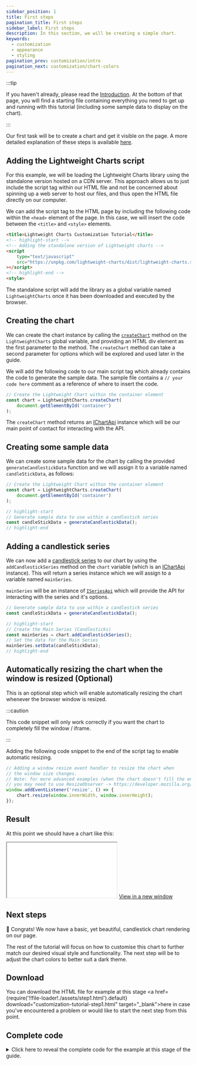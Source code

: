 ```yaml
---
sidebar_position: 1
title: First steps
pagination_title: First steps
sidebar_label: First steps
description: In this section, we will be creating a simple chart.
keywords:
  - customization
  - appearance
  - styling
pagination_prev: customization/intro
pagination_next: customization/chart-colors
---
```


:::tip

If you haven't already, please read the [Introduction](intro). At the bottom of that page, you will find a starting file containing everything you need to get up and running with this tutorial (including some sample data to display on the chart).

:::

Our first task will be to create a chart and get it visible on the page. A more detailed explanation of these steps is available [here](/docs).

## Adding the Lightweight Charts script

For this example, we will be loading the Lightweight Charts library using the standalone version hosted on a CDN server. This approach allows us to just include the script tag within our HTML file and not be concerned about spinning up a web server to host our files, and thus open the HTML file directly on our computer.

We can add the script tag to the HTML page by including the following code within the `<head>` element of the page. In this case, we will insert the code between the `<title>` and `<style>` elements.

```html
<title>Lightweight Charts Customization Tutorial</title>
<!-- highlight-start -->
<!-- Adding the standalone version of Lightweight charts -->
<script
    type="text/javascript"
    src="https://unpkg.com/lightweight-charts/dist/lightweight-charts.standalone.production.js"
></script>
<!-- highlight-end -->
<style>
```

The standalone script will add the library as a global variable named `LightweightCharts` once it has been downloaded and executed by the browser.

## Creating the chart

We can create the chart instance by calling the [`createChart`](/docs/api#createchart) method on the `LightweightCharts` global variable, and providing an HTML div element as the first parameter to the method. The `createChart` method can take a second parameter for options which will be explored and used later in the guide.

We will add the following code to our main script tag which already contains the code to generate the sample data. The sample file contains a `// your code here` comment as a reference of where to insert the code.

```js
// Create the Lightweight Chart within the container element
const chart = LightweightCharts.createChart(
    document.getElementById('container')
);
```

The `createChart` method returns an [IChartApi](/docs/api/interfaces/IChartApi) instance which will be our main point of contact for interacting with the API.

## Creating some sample data

We can create some sample data for the chart by calling the provided `generateCandlestickData` function and we will assign it to a variable named `candleStickData`, as follows:

```js
// Create the Lightweight Chart within the container element
const chart = LightweightCharts.createChart(
    document.getElementById('container')
);

// highlight-start
// Generate sample data to use within a candlestick series
const candleStickData = generateCandlestickData();
// highlight-end
```

## Adding a candlestick series

We can now add a [candlestick series](/docs/series-types#candlestick) to our chart by using the `addCandlestickSeries` method on the `chart` variable (which is an [IChartApi](/docs/api/interfaces/IChartApi) instance). This will return a series instance which we will assign to a variable named `mainSeries`.

`mainSeries` will be an instance of [`ISeriesApi`](/docs/api/interfaces/ISeriesApi) which will provide the API for interacting with the series and it's options.

```js
// Generate sample data to use within a candlestick series
const candleStickData = generateCandlestickData();

// highlight-start
// Create the Main Series (Candlesticks)
const mainSeries = chart.addCandlestickSeries();
// Set the data for the Main Series
mainSeries.setData(candleStickData);
// highlight-end
```

## Automatically resizing the chart when the window is resized (Optional)

This is an optional step which will enable automatically resizing the chart whenever
the browser window is resized.

:::caution

This code snippet will only work correctly if you want the chart to completely fill the window / iframe.

:::

Adding the following code snippet to the end of the script tag to enable automatic resizing.

```js
// Adding a window resize event handler to resize the chart when
// the window size changes.
// Note: for more advanced examples (when the chart doesn't fill the entire window)
// you may need to use ResizeObserver -> https://developer.mozilla.org/en-US/docs/Web/API/ResizeObserver
window.addEventListener('resize', () => {
    chart.resize(window.innerWidth, window.innerHeight);
});
```

## Result

At this point we should have a chart like this:

<iframe
    className="standalone-iframe"
    src={require('!!file-loader!./assets/step1.html').default}
></iframe>
<a href={require('!!file-loader!./assets/step1.html').default} target="\_blank">
    View in a new window
</a>

## Next steps

🎉 Congrats! We now have a basic, yet beautiful, candlestick chart rendering on our page.

The rest of the tutorial will focus on how to customise this chart to further match our desired visual style and functionality. The next step will be to adjust the chart colors to better suit a dark theme.

## Download

You can download the HTML file for example at this stage <a href={require('!!file-loader!./assets/step1.html').default} download="customization-tutorial-step1.html" target="\_blank">here</a> in case you've encountered a problem or would like to start the next step from this point.

## Complete code


<details>
<summary>
Click here to reveal the complete code for the example at this stage of the guide.
</summary>
<CodeBlock className="language-html">{code}</CodeBlock>
</details>
